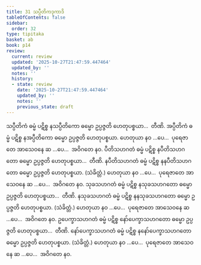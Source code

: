 ```yaml
---
title: 31 သပ္ပီတိကဒုကာဒိ
tableOfContents: false
sidebar:
  order: 32
type: tipitaka
basket: ab
book: p14
review:
  current: review
  updated: '2025-10-27T21:47:59.447464'
  updated_by: ''
  notes: ''
  history:
  - state: review
    date: '2025-10-27T21:47:59.447464'
    updated_by: ''
    notes: ''
    previous_state: draft
---
```



<ReviewStatus review={frontmatter.review} showDetails={true} />

<HypothesisAnnotation frontmatter={frontmatter} />

<DynamicBreadcrumb />

<Division number="41" book="p14" e="ch" v="40" p="209">

<Paragraph number="131" book="p14">
သပ္ပီတိကံ ဓမ္မံ ပဋိစ္စ နသပ္ပီတိကော ဓမ္မော ဥပ္ပဇ္ဇတိ ဟေတုပစ္စယာ…  တီဏိ.
</Paragraph>

<Paragraph number="132" book="p14">
အပ္ပီတိကံ ဓမ္မံ ပဋိစ္စ နအပ္ပီတိကော ဓမ္မော ဥပ္ပဇ္ဇတိ ဟေတုပစ္စယာ.
</Paragraph>

<Paragraph number="133" book="p14">
ဟေတုယာ နဝ …ပေ…  ပုရေဇာတေ အာသေဝနေ ဆ …ပေ…  အဝိဂတေ နဝ.
</Paragraph>

</Division>
<Division number="42" book="p14" e="ch" v="40" p="209">

<Paragraph number="134" book="p14">
ပီတိသဟဂတံ ဓမ္မံ ပဋိစ္စ နပီတိသဟဂတော ဓမ္မော ဥပ္ပဇ္ဇတိ ဟေတုပစ္စယာ…  တီဏိ.
</Paragraph>

<Paragraph number="135" book="p14">
နပီတိသဟဂတံ ဓမ္မံ ပဋိစ္စ နနပီတိသဟဂတော ဓမ္မော ဥပ္ပဇ္ဇတိ ဟေတုပစ္စယာ. (သံခိတ္တံ.)
</Paragraph>

<Paragraph number="136" book="p14">
ဟေတုယာ နဝ …ပေ…  ပုရေဇာတေ အာသေဝနေ ဆ …ပေ…  အဝိဂတေ နဝ.
</Paragraph>

</Division>
<Division number="43" book="p14" e="ch" v="40" p="210">

<Paragraph number="137" book="p14">
သုခသဟဂတံ ဓမ္မံ ပဋိစ္စ နသုခသဟဂတော ဓမ္မော ဥပ္ပဇ္ဇတိ ဟေတုပစ္စယာ…  တီဏိ.
</Paragraph>

<Paragraph number="138" book="p14">
နသုခသဟဂတံ ဓမ္မံ ပဋိစ္စ နနသုခသဟဂတော ဓမ္မော ဥပ္ပဇ္ဇတိ ဟေတုပစ္စယာ. (သံခိတ္တံ.)
</Paragraph>

<Paragraph number="139" book="p14">
ဟေတုယာ နဝ …ပေ…  ပုရေဇာတေ အာသေဝနေ ဆ …ပေ…  အဝိဂတေ နဝ.
</Paragraph>

</Division>
<Division number="44" book="p14" e="ch" v="40" p="210">

<Paragraph number="140" book="p14">
ဥပေက္ခာသဟဂတံ ဓမ္မံ ပဋိစ္စ နော်ပေက္ခာသဟဂတော ဓမ္မော ဥပ္ပဇ္ဇတိ ဟေတုပစ္စယာ…  တီဏိ.
</Paragraph>

<Paragraph number="141" book="p14">
နော်ပေက္ခာသဟဂတံ ဓမ္မံ ပဋိစ္စ နနော်ပေက္ခာသဟဂတော ဓမ္မော ဥပ္ပဇ္ဇတိ ဟေတုပစ္စယာ. (သံခိတ္တံ.)
</Paragraph>

<Paragraph number="142" book="p14">
ဟေတုယာ နဝ …ပေ…  ပုရေဇာတေ အာသေဝနေ ဆ …ပေ…  အဝိဂတေ နဝ.
</Paragraph>
</Division>
